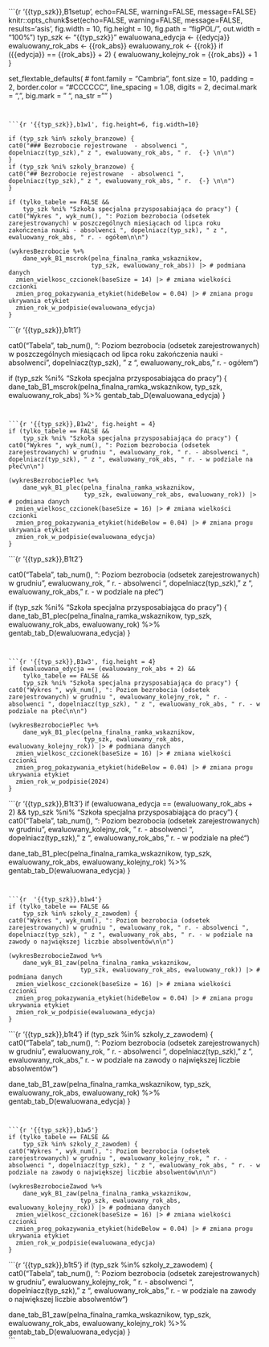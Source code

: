 





```{r '{{typ_szk}},B1setup', echo=FALSE, warning=FALSE, message=FALSE}
knitr::opts_chunk$set(echo=FALSE, warning=FALSE, message=FALSE, results='asis', 
                      fig.width = 10, fig.height = 10, fig.path = "figPOL/", 
                      out.width = "100%")
typ_szk <-  "{{typ_szk}}"
ewaluowana_edycja <- {{edycja}}
ewaluowany_rok_abs <- {{rok_abs}}
ewaluowany_rok <- {{rok}}
if ({{edycja}} == {{rok_abs}} + 2) {
  ewaluowany_kolejny_rok = {{rok_abs}} + 1
}

set_flextable_defaults(
#  font.family = "Cambria",
  font.size = 10,
  padding = 2,
  border.color = "#CCCCCC",
  line_spacing = 1.08,
  digits = 2,
  decimal.mark = ",",
  big.mark = " ",
  na_str = "<na>"
)
```


```{r '{{typ_szk}},b1w1', fig.height=6, fig.width=10}

if (typ_szk %in% szkoly_branzowe) {
cat0("### Bezrobocie rejestrowane  - absolwenci ", dopelniacz(typ_szk)," z ", ewaluowany_rok_abs, " r.  {-} \n\n")
}
if (typ_szk %ni% szkoly_branzowe) {
cat0("## Bezrobocie rejestrowane  - absolwenci ", dopelniacz(typ_szk)," z ", ewaluowany_rok_abs, " r.  {-} \n\n")
}

if (tylko_tabele == FALSE &&
    typ_szk %ni% "Szkoła specjalna przysposabiająca do pracy") {    
cat0("Wykres ", wyk_num(), ": Poziom bezrobocia (odsetek zarejestrowanych) w poszczególnych miesiącach od lipca roku zakończenia nauki - absolwenci ", dopelniacz(typ_szk), " z ", ewaluowany_rok_abs, " r. - ogółem\n\n")

(wykresBezrobocie %+%
    dane_wyk_B1_mscrok(pelna_finalna_ramka_wskaznikow, 
                       typ_szk, ewaluowany_rok_abs)) |> # podmiana danych
  zmien_wielkosc_czcionek(baseSize = 14) |> # zmiana wielkości czcionki
  zmien_prog_pokazywania_etykiet(hideBelow = 0.04) |> # zmiana progu ukrywania etykiet
  zmien_rok_w_podpisie(ewaluowana_edycja)
}
```

```{r '{{typ_szk}},b1t1'}

  cat0("Tabela ", tab_num(), ": Poziom bezrobocia (odsetek zarejestrowanych) w poszczególnych miesiącach od lipca roku zakończenia nauki - absolwenci ", dopelniacz(typ_szk), " z ", ewaluowany_rok_abs, " r. - ogółem\n\n")

if (typ_szk %ni% "Szkoła specjalna przysposabiająca do pracy") {   
dane_tab_B1_mscrok(pelna_finalna_ramka_wskaznikow, 
                   typ_szk, ewaluowany_rok_abs) %>%
  gentab_tab_D(ewaluowana_edycja)
}
```


```{r '{{typ_szk}},B1w2', fig.height = 4}
if (tylko_tabele == FALSE &&
    typ_szk %ni% "Szkoła specjalna przysposabiająca do pracy") {
cat0("Wykres ", wyk_num(), ": Poziom bezrobocia (odsetek zarejestrowanych) w grudniu ", ewaluowany_rok, " r. - absolwenci ", dopelniacz(typ_szk), " z ", ewaluowany_rok_abs, " r. - w podziale na płeć\n\n")

(wykresBezrobociePlec %+%
    dane_wyk_B1_plec(pelna_finalna_ramka_wskaznikow, 
                     typ_szk, ewaluowany_rok_abs, ewaluowany_rok)) |> # podmiana danych
  zmien_wielkosc_czcionek(baseSize = 16) |> # zmiana wielkości czcionki
  zmien_prog_pokazywania_etykiet(hideBelow = 0.04) |> # zmiana progu ukrywania etykiet
  zmien_rok_w_podpisie(ewaluowana_edycja)   
}
```

```{r '{{typ_szk}},B1t2'}

  cat0("Tabela ", tab_num(), ": Poziom bezrobocia (odsetek zarejestrowanych) w grudniu ", ewaluowany_rok, " r. - absolwenci ", dopelniacz(typ_szk), " z ", ewaluowany_rok_abs, " r. - w podziale na płeć\n\n")

if (typ_szk %ni% "Szkoła specjalna przysposabiająca do pracy") {    
dane_tab_B1_plec(pelna_finalna_ramka_wskaznikow, 
                 typ_szk, ewaluowany_rok_abs, ewaluowany_rok) %>%
  gentab_tab_D(ewaluowana_edycja)
}
```


```{r '{{typ_szk}},B1w3', fig.height = 4}
if (ewaluowana_edycja == (ewaluowany_rok_abs + 2) &&
    tylko_tabele == FALSE &&
    typ_szk %ni% "Szkoła specjalna przysposabiająca do pracy") {
cat0("Wykres ", wyk_num(), ": Poziom bezrobocia (odsetek zarejestrowanych) w grudniu ", ewaluowany_kolejny_rok, " r. - absolwenci ", dopelniacz(typ_szk), " z ", ewaluowany_rok_abs, " r. - w podziale na płeć\n\n")

(wykresBezrobociePlec %+%
    dane_wyk_B1_plec(pelna_finalna_ramka_wskaznikow, 
                     typ_szk, ewaluowany_rok_abs, ewaluowany_kolejny_rok)) |> # podmiana danych
  zmien_wielkosc_czcionek(baseSize = 16) |> # zmiana wielkości czcionki
  zmien_prog_pokazywania_etykiet(hideBelow = 0.04) |> # zmiana progu ukrywania etykiet
  zmien_rok_w_podpisie(2024)  
}
```

```{r '{{typ_szk}},B1t3'}
if (ewaluowana_edycja == (ewaluowany_rok_abs + 2) &&
    typ_szk %ni% "Szkoła specjalna przysposabiająca do pracy") {
  cat0("Tabela ", tab_num(), ": Poziom bezrobocia (odsetek zarejestrowanych) w grudniu ", ewaluowany_kolejny_rok, " r. - absolwenci ", dopelniacz(typ_szk), " z ", ewaluowany_rok_abs, " r. - w podziale na płeć\n\n")
 
dane_tab_B1_plec(pelna_finalna_ramka_wskaznikow, 
                 typ_szk, ewaluowany_rok_abs, ewaluowany_kolejny_rok) %>%
  gentab_tab_D(ewaluowana_edycja)
}
```


```{r  '{{typ_szk}},b1w4'}
if (tylko_tabele == FALSE && 
    typ_szk %in% szkoly_z_zawodem) {
cat0("Wykres ", wyk_num(), ": Poziom bezrobocia (odsetek zarejestrowanych) w grudniu ", ewaluowany_rok, " r. - absolwenci ", dopelniacz(typ_szk), " z ", ewaluowany_rok_abs, " r. - w podziale na zawody o największej liczbie absolwentów\n\n")

(wykresBezrobocieZawod %+%
    dane_wyk_B1_zaw(pelna_finalna_ramka_wskaznikow, 
                    typ_szk, ewaluowany_rok_abs, ewaluowany_rok)) |> # podmiana danych
  zmien_wielkosc_czcionek(baseSize = 16) |> # zmiana wielkości czcionki
  zmien_prog_pokazywania_etykiet(hideBelow = 0.04) |> # zmiana progu ukrywania etykiet
  zmien_rok_w_podpisie(ewaluowana_edycja)   
}
```

```{r '{{typ_szk}},b1t4'}
if (typ_szk %in% szkoly_z_zawodem) {
  cat0("Tabela ", tab_num(), ": Poziom bezrobocia (odsetek zarejestrowanych) w grudniu ", ewaluowany_rok, " r. - absolwenci ", dopelniacz(typ_szk), " z ", ewaluowany_rok_abs, " r. - w podziale na zawody o największej liczbie absolwentów\n\n")
 
dane_tab_B1_zaw(pelna_finalna_ramka_wskaznikow, 
                typ_szk, ewaluowany_rok_abs, ewaluowany_rok) %>%
  gentab_tab_D(ewaluowana_edycja)
}
```


```{r '{{typ_szk}},b1w5'}
if (tylko_tabele == FALSE && 
    typ_szk %in% szkoly_z_zawodem) {
cat0("Wykres ", wyk_num(), ": Poziom bezrobocia (odsetek zarejestrowanych) w grudniu ", ewaluowany_kolejny_rok, " r. - absolwenci ", dopelniacz(typ_szk), " z ", ewaluowany_rok_abs, " r. - w podziale na zawody o największej liczbie absolwentów\n\n")

(wykresBezrobocieZawod %+%
    dane_wyk_B1_zaw(pelna_finalna_ramka_wskaznikow, 
                    typ_szk, ewaluowany_rok_abs, ewaluowany_kolejny_rok)) |> # podmiana danych
  zmien_wielkosc_czcionek(baseSize = 16) |> # zmiana wielkości czcionki
  zmien_prog_pokazywania_etykiet(hideBelow = 0.04) |> # zmiana progu ukrywania etykiet
  zmien_rok_w_podpisie(ewaluowana_edycja)   
}
```

```{r '{{typ_szk}},b1t5'}
if (typ_szk %in% szkoly_z_zawodem) {
  cat0("Tabela ", tab_num(), ": Poziom bezrobocia (odsetek zarejestrowanych) w grudniu ", ewaluowany_kolejny_rok, " r. - absolwenci ", dopelniacz(typ_szk), " z ", ewaluowany_rok_abs, " r. - w podziale na zawody o największej liczbie absolwentów\n\n")
 
dane_tab_B1_zaw(pelna_finalna_ramka_wskaznikow, 
                typ_szk, ewaluowany_rok_abs, ewaluowany_kolejny_rok) %>%
  gentab_tab_D(ewaluowana_edycja)
}  
```

